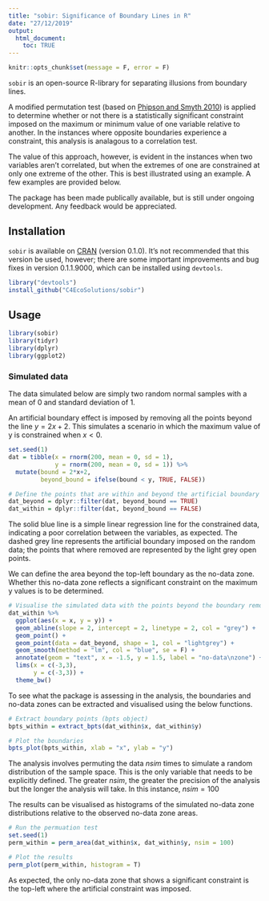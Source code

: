 ```yaml
---
title: "sobir: Significance of Boundary Lines in R"
date: "27/12/2019"
output: 
  html_document:
    toc: TRUE
---
```


```r

knitr::opts_chunk$set(message = F, error = F)

```


`sobir` is an open-source R-library for separating illusions from boundary lines. 

A modified permutation test (based on [Phipson and Smyth 2010](http://www.statsci.org/smyth/pubs/PermPValuesPreprint.pdf)) is applied to determine whether or not there is a statistically significant constraint imposed on the maximum or minimum value of one variable relative to another. In the instances where opposite boundaries experience a constraint, this analysis is analagous to a correlation test. 

The value of this approach, however, is evident in the instances when two variables aren't correlated, but when the extremes of one are constrained at only one extreme of the other. This is best illustrated using an example. A few examples are provided below. 

The package has been made publically available, but is still under ongoing development. Any feedback would be appreciated. 

## Installation

`sobir` is available on [CRAN](https://cran.r-project.org/) (version 0.1.0). It's not recommended that this version be used, however; there are some important improvements and bug fixes in version 0.1.1.9000, which can be installed using `devtools`. 

```r

library("devtools")
install_github("C4EcoSolutions/sobir")

```


## Usage

```r

library(sobir)
library(tidyr)
library(dplyr)
library(ggplot2)

```

### Simulated data

The data simulated below are simply two random normal samples with a mean of 0 and standard deviation of 1. 

An artificial boundary effect is imposed by removing all the points beyond the line $y = 2x + 2$. This simulates a scenario in which the maximum value of y is constrained when $x < 0$. 

```r

set.seed(1)
dat = tibble(x = rnorm(200, mean = 0, sd = 1),
             y = rnorm(200, mean = 0, sd = 1)) %>%
  mutate(bound = 2*x+2,
         beyond_bound = ifelse(bound < y, TRUE, FALSE))

# Define the points that are within and beyond the artificial boundary line
dat_beyond = dplyr::filter(dat, beyond_bound == TRUE)
dat_within = dplyr::filter(dat, beyond_bound == FALSE)

```

The solid blue line is a simple linear regression line for the constrained data, indicating a poor correlation between the variables, as expected. The dashed grey line represents the artificial boundary imposed on the random data; the points that where removed are represented by the light grey open points. 

We can define the area beyond the top-left boundary as the no-data zone. Whether this no-data zone reflects a significant constraint on the maximum y values is to be determined. 

```r

# Visualise the simulated data with the points beyond the boundary removed
dat_within %>%
  ggplot(aes(x = x, y = y)) +
  geom_abline(slope = 2, intercept = 2, linetype = 2, col = "grey") +
  geom_point() +
  geom_point(data = dat_beyond, shape = 1, col = "lightgrey") +
  geom_smooth(method = "lm", col = "blue", se = F) +
  annotate(geom = "text", x = -1.5, y = 1.5, label = "no-data\nzone") +
  lims(x = c(-3,3),
       y = c(-3,3)) +
  theme_bw() 

```

To see what the package is assessing in the analysis, the boundaries and no-data zones can be extracted and visualised using the below functions. 

```r

# Extract boundary points (bpts object)
bpts_within = extract_bpts(dat_within$x, dat_within$y)

# Plot the boundaries
bpts_plot(bpts_within, xlab = "x", ylab = "y") 

```

The analysis involves permuting the data $nsim$ times to simulate a random distribution of the sample space. This is the only variable that needs to be explicitly defined. The greater $nsim$, the greater the precision of the analysis but the longer the analysis will take. In this instance, $nsim = 100$

The results can be visualised as histograms of the simulated no-data zone distributions relative to the observed no-data zone areas.

```r

# Run the permuation test
set.seed(1)
perm_within = perm_area(dat_within$x, dat_within$y, nsim = 100)

# Plot the results
perm_plot(perm_within, histogram = T)

```

As expected, the only no-data zone that shows a significant constraint is the top-left where the artificial constraint was imposed. 

